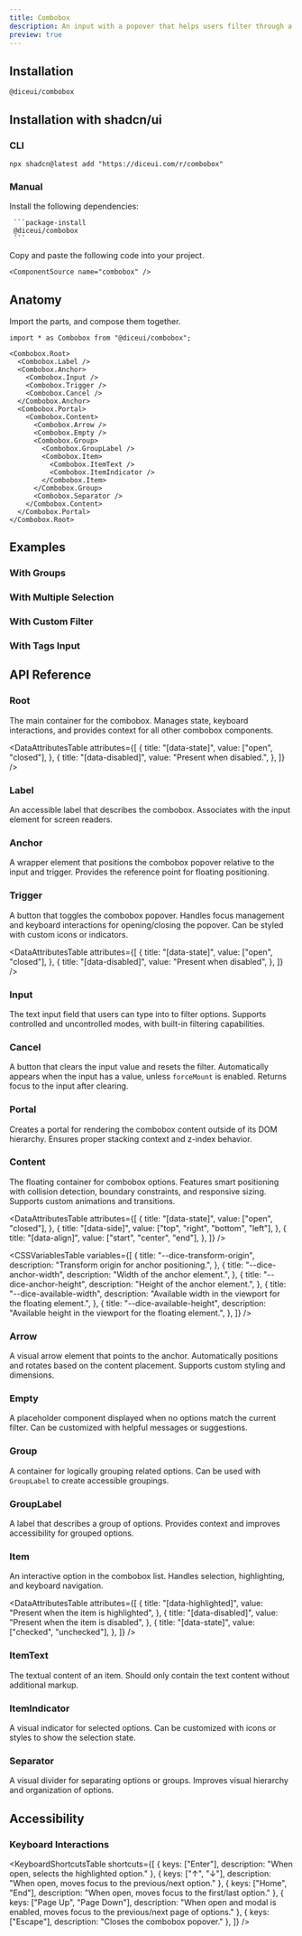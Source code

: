 ```yaml
---
title: Combobox
description: An input with a popover that helps users filter through a list of options.
preview: true
---
```


<ComponentTabs name="combobox-demo" />

## Installation

```package-install
@diceui/combobox
```

## Installation with shadcn/ui

### CLI

```package-install
npx shadcn@latest add "https://diceui.com/r/combobox"
```

### Manual

<Steps>
  <Step>
     Install the following dependencies:

     ```package-install
     @diceui/combobox
     ```
  </Step>
  <Step>
    Copy and paste the following code into your project.

    <ComponentSource name="combobox" />
  </Step>
</Steps>

## Anatomy

Import the parts, and compose them together.

```tsx
import * as Combobox from "@diceui/combobox";

<Combobox.Root>
  <Combobox.Label />
  <Combobox.Anchor>
    <Combobox.Input />
    <Combobox.Trigger />
    <Combobox.Cancel />
  </Combobox.Anchor>
  <Combobox.Portal>
    <Combobox.Content>
      <Combobox.Arrow />
      <Combobox.Empty />
      <Combobox.Group>
        <Combobox.GroupLabel />
        <Combobox.Item>
          <Combobox.ItemText />
          <Combobox.ItemIndicator />
        </Combobox.Item>
      </Combobox.Group>
      <Combobox.Separator />
    </Combobox.Content>
  </Combobox.Portal>
</Combobox.Root>
```

## Examples

### With Groups

<ComponentTabs name="combobox-groups-demo" />

### With Multiple Selection

<ComponentTabs name="combobox-multiple-demo" />

### With Custom Filter

<ComponentTabs name="combobox-custom-filter-demo" />

### With Tags Input

<ComponentTabs name="combobox-tags-demo" />

## API Reference

### Root

The main container for the combobox. Manages state, keyboard interactions, and provides context for all other combobox components.

<AutoTypeTable
  path="./types/docs/combobox.ts"
  name="RootProps"
/>

<DataAttributesTable
  attributes={[
    {
      title: "[data-state]",
      value: ["open", "closed"],
    },
    {
      title: "[data-disabled]",
      value: "Present when disabled.",
    },
  ]}
/>

### Label

An accessible label that describes the combobox. Associates with the input element for screen readers.

<AutoTypeTable
  path="./types/docs/combobox.ts"
  name="LabelProps"
/>

### Anchor

A wrapper element that positions the combobox popover relative to the input and trigger. Provides the reference point for floating positioning.

<AutoTypeTable
  path="./types/docs/combobox.ts"
  name="AnchorProps"
/>

### Trigger

A button that toggles the combobox popover. Handles focus management and keyboard interactions for opening/closing the popover. Can be styled with custom icons or indicators.

<AutoTypeTable
  path="./types/docs/combobox.ts"
  name="TriggerProps"
/>

<DataAttributesTable
  attributes={[
    {
      title: "[data-state]",
      value: ["open", "closed"],
    },
    {
      title: "[data-disabled]",
      value: "Present when disabled",
    },
  ]}
/>

### Input

The text input field that users can type into to filter options. Supports controlled and uncontrolled modes, with built-in filtering capabilities.

<AutoTypeTable
  path="./types/docs/combobox.ts"
  name="InputProps"
/>

### Cancel

A button that clears the input value and resets the filter. Automatically appears when the input has a value, unless `forceMount` is enabled. Returns focus to the input after clearing.

<AutoTypeTable
  path="./types/docs/combobox.ts"
  name="CancelProps"
/>

### Portal

Creates a portal for rendering the combobox content outside of its DOM hierarchy. Ensures proper stacking context and z-index behavior.

<AutoTypeTable
  path="./types/docs/combobox.ts"
  name="PortalProps"
/>

### Content

The floating container for combobox options. Features smart positioning with collision detection, boundary constraints, and responsive sizing. Supports custom animations and transitions.

<AutoTypeTable
  path="./types/docs/combobox.ts"
  name="ContentProps"
/>

<DataAttributesTable
  attributes={[
    {
      title: "[data-state]",
      value: ["open", "closed"],
    },
    {
      title: "[data-side]",
      value: ["top", "right", "bottom", "left"],
    },
    {
      title: "[data-align]",
      value: ["start", "center", "end"],
    },
  ]}
/>

<CSSVariablesTable
  variables={[
    {
      title: "--dice-transform-origin",
      description: "Transform origin for anchor positioning.",
    },
    {
      title: "--dice-anchor-width",
      description: "Width of the anchor element.",
    },
    {
      title: "--dice-anchor-height",
      description: "Height of the anchor element.",
    },
    {
      title: "--dice-available-width",
      description: "Available width in the viewport for the floating element.",
    },
    {
      title: "--dice-available-height",
      description: "Available height in the viewport for the floating element.",
    },
  ]}
/>

### Arrow

A visual arrow element that points to the anchor. Automatically positions and rotates based on the content placement. Supports custom styling and dimensions.

<AutoTypeTable
  path="./types/docs/combobox.ts"
  name="ArrowProps"
/>

### Empty

A placeholder component displayed when no options match the current filter. Can be customized with helpful messages or suggestions.

<AutoTypeTable
  path="./types/docs/combobox.ts"
  name="EmptyProps"
/>

### Group

A container for logically grouping related options. Can be used with `GroupLabel` to create accessible groupings.

<AutoTypeTable
  path="./types/docs/combobox.ts"
  name="GroupProps"
/>

### GroupLabel

A label that describes a group of options. Provides context and improves accessibility for grouped options.

<AutoTypeTable
  path="./types/docs/combobox.ts"
  name="GroupLabelProps"
/>

### Item

An interactive option in the combobox list. Handles selection, highlighting, and keyboard navigation.

<AutoTypeTable
  path="./types/docs/combobox.ts"
  name="ItemProps"
/>

<DataAttributesTable
  attributes={[
    {
      title: "[data-highlighted]",
      value: "Present when the item is highlighted",
    },
    {
      title: "[data-disabled]",
      value: "Present when the item is disabled",
    },
    {
      title: "[data-state]",
      value: ["checked", "unchecked"],
    },
  ]}
/>

### ItemText

The textual content of an item. Should only contain the text content without additional markup.

<AutoTypeTable
  path="./types/docs/combobox.ts"
  name="ItemTextProps"
/>

### ItemIndicator

A visual indicator for selected options. Can be customized with icons or styles to show the selection state.

<AutoTypeTable
  path="./types/docs/combobox.ts"
  name="ItemIndicatorProps"
/>

### Separator

A visual divider for separating options or groups. Improves visual hierarchy and organization of options.

<AutoTypeTable
  path="./types/docs/combobox.ts"
  name="SeparatorProps"
/>

## Accessibility

### Keyboard Interactions

<KeyboardShortcutsTable
  shortcuts={[
    {
      keys: ["Enter"],
      description: "When open, selects the highlighted option."
    },
    {
      keys: ["↑", "↓"],
      description: "When open, moves focus to the previous/next option."
    },
    {
      keys: ["Home", "End"],
      description: "When open, moves focus to the first/last option."
    },
    {
      keys: ["Page Up", "Page Down"],
      description: "When open and modal is enabled, moves focus to the previous/next page of options."
    },
    {
      keys: ["Escape"],
      description: "Closes the combobox popover."
    },
  ]}
/> 